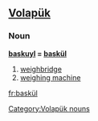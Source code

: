 ==[[Volapük]]==

===Noun===
'''[[baskuyl]] = [[baskül]]'''

# [[weighbridge]]
# [[weighing machine]]

[[Category:Volapük nouns]]

[[fr:baskül]]